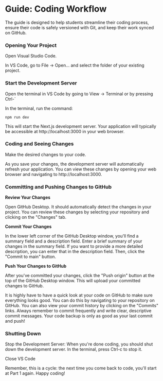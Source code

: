 # Guide: Coding Workflow

The guide is designed to help students streamline their coding process, ensure their code is safely versioned with Git, and keep their work synced on GitHub.


<Steps>

### Opening Your Project

Open Visual Studio Code.

In VS Code, go to File -> Open... and select the folder of your existing project.

### Start the Development Server

Open the terminal in VS Code by going to View -> Terminal or by pressing Ctrl-`

In the terminal, run the command:

```
npm run dev
```

This will start the Next.js development server. Your application will typically be accessible at http://localhost:3000 in your web browser.

### Coding and Seeing Changes

Make the desired changes to your code.

As you save your changes, the development server will automatically refresh your application. You can view these changes by opening your web browser and navigating to http://localhost:3000.

### Committing and Pushing Changes to GitHub

**Review Your Changes**

Open GitHub Desktop. It should automatically detect the changes in your project. You can review these changes by selecting your repository and clicking on the "Changes" tab.

**Commit Your Changes**

In the lower left corner of the GitHub Desktop window, you'll find a summary field and a description field. Enter a brief summary of your changes in the summary field. If you want to provide a more detailed description, you can enter that in the description field. Then, click the "Commit to main" button.

**Push Your Changes to GitHub**

After you've committed your changes, click the "Push origin" button at the top of the GitHub Desktop window. This will upload your committed changes to GitHub.


<Callout type="info" emoji="ℹ️">
  It is highly have to have a quick look at your code on GitHub to make sure
  everything looks good. You can do this by navigating to your repository on
  GitHub. You can also view your commit history by clicking on the "Commits"
  links.
</Callout>

<Callout emoji="👍">
  Always remember to commit frequently and write clear, descriptive commit
  messages. Your code backup is only as good as your last commit and push!
</Callout>

### Shutting Down

Stop the Development Server: When you're done coding, you should shut down the development server. In the terminal, press Ctrl-c to stop it.

Close VS Code

Remember, this is a cycle: the next time you come back to code, you'll start at Part 1 again. Happy coding!

</Steps>

